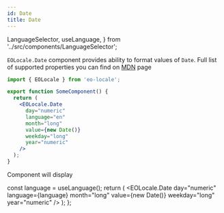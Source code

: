 ```yaml
---
id: Date
title: Date
---
```


  LanguageSelector,
  useLanguage,
} from '../src/components/LanguageSelector';

`EOLocale.Date` component provides ability to format values of `Date`.
Full list of supported properties you can find on [MDN](https://developer.mozilla.org/en-US/docs/Web/JavaScript/Reference/Global_Objects/DateTimeFormat) page

```jsx
import { EOLocale } from 'eo-locale';

export function SomeComponent() {
  return (
    <EOLocale.Date
      day="numeric"
      language="en"
      month="long"
      value={new Date()}
      weekday="long"
      year="numeric"
    />
  );
}
```

Component will display <LanguageSelector><Highlight><Preview/></Highlight></LanguageSelector>

  const language = useLanguage();
  return (
    <EOLocale.Date
      day="numeric"
      language={language}
      month="long"
      value={new Date()}
      weekday="long"
      year="numeric"
    />
  );
};
